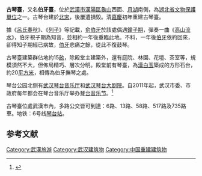 {{otheruses|subject=位于武汉的古建筑|other=放置古琴的台桌|琴台}}
{{coord|30|33|24|N|114|15|30|E|display=title}}
{{文物保护单位
| 级别 = 省级
| 省区市 = 湖北省
| 图片 = Wuhan 7.jpg
| 名称 = 古琴臺
| 编号 = 3-47
| 分类 = 古建筑及历史纪念建筑物
| 时代 = [[宋朝|宋]]、[[清朝|清]]
| 所在 = [[武漢市|武漢市]][[漢陽區|漢陽區]]
| 登录 = 1992年12月16日
}}
{{Infobox park
|name          = 古琴台
|image         = Lute Platform.jpg
|image_size    = 300
|alt           = 
|image_caption = 古琴台
|type          = 公共公园
|location      = 武汉市[[汉阳区|汉阳区]][[月湖_(武汉)|月湖]]
|coordinates   = {{Coord|30|33|24|N|114|15|30|E|type:landmark|display=inline}}
|locmapin      = China Hubei
|map_width     = 
|map_caption   = 在湖北省的位置
|area          = 15 亩
|opened        = 
|operator      = 武漢市琴台管理處
|visitation_num = 
|status        = 全年开放
|facilities    =
|parking       =
|transport     =
|website       =
}}
'''古琴臺'''，又名'''伯牙臺'''，位於[[武漢市|武漢市]][[漢陽區|漢陽區]][[龜山_(武漢)|龜山]]西面、[[月湖_(武汉)|月湖]]南側，為[[湖北省文物保護單位|湖北省文物保護單位]]之一。古琴台建於[[北宋|北宋]]，後屢遭損毀。清[[嘉慶|嘉慶]]初年重建古琴臺。

據《[[呂氏春秋|呂氏春秋]]》、《[[列子|列子]]》等記載，[[俞伯牙|俞伯牙]]於該處偶遇[[鐘子期|鐘子期]]，彈奏一曲《[[高山流水|高山流水]]》，伯牙視子期為知音，並相約一年後重臨此地。不料，一年後[[伯牙|伯牙]]依約回來，卻得知子期經已病故，[[伯牙|伯牙]]悲痛之餘，從此不復鼓琴。

古琴臺建築群佔地約15[[畝|畝]]，除殿堂主建築外，還有庭院、林園、花壇、茶室等，規模須然不大，但佈局精巧、層次分明。殿堂前有琴臺，為[[漢白玉|漢白玉]]築成的方形石台，約20[[平方米|平方米]]，相傳為伯牙撫琴之處。

琴台公园北侧有[[武汉琴台音乐厅|武汉琴台音乐厅]]和[[武汉琴台大剧院|武汉琴台大剧院]]。自2011年起，武汉市委、市政府每年都会在琴台音乐厅举办[[琴台音乐节|琴台音乐节]]。<ref>{{cite news |author1=记者万旭明 通讯员刘美 |title=全球十大交响乐团，武汉集齐八个，维也纳爱乐乐团10月揭幕琴台音乐节_长江日报 |url=http://www.cjrbapp.cjn.cn/wuhan/p/115514.html |accessdate=2019-11-08 |work=www.cjrbapp.cjn.cn |agency=长江日报 |publisher=长江日报融媒体 |date=2019-08-08 |archive-date=2020-04-28 |archive-url=https://web.archive.org/web/20200428213048/http://www.cjrbapp.cjn.cn/wuhan/p/115514.html |dead-url=no }}</ref>

古琴臺位處武漢市內，多路公交皆可到達：6路、13路、58路、517路及735路車。地铁：6号线[[琴台站|琴台站]]。

==参考文献==
{{reflist}}
{{武汉文化}}
[[Category:武漢旅游|Category:武漢旅游]]
[[Category:武汉建筑物|Category:武汉建筑物]]
[[Category:中国重建建筑物|Category:中国重建建筑物]]